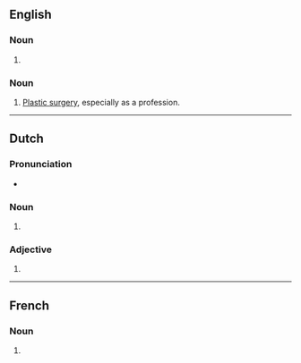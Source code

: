 {{also|plàstics}}
==English==

===Noun===
{{head|en|noun form}}

# {{plural of|en|plastic}}

===Noun===
{{en-noun|-}}

# [[plastic surgery|Plastic surgery]], especially as a profession.

{{c|en|Plastic surgery}}
----

==Dutch==

===Pronunciation===
* {{audio|nl|Nl-plastics.ogg|Audio}}

===Noun===
{{head|nl|noun form}}

# {{plural of|nl|plastic}}

===Adjective===
{{head|nl|adjective form}}

# {{inflection of|nl|plastic||par}}

----

==French==

===Noun===
{{head|fr|noun form|g=?}}

# {{plural of|fr|plastic}}